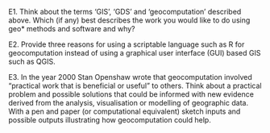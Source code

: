 
E1. Think about the terms 'GIS'\index{GIS}, 'GDS' and 'geocomputation' described above. Which (if any) best describes the work you would like to do using geo* methods and software and why?

E2. Provide three reasons for using a scriptable language such as R for geocomputation instead of using a graphical user interface (GUI) based GIS such as QGIS\index{QGIS}.

E3. In the year 2000 Stan Openshaw wrote that geocomputation involved "practical work that is beneficial or useful" to others. Think about a practical problem and possible solutions that could be informed with new evidence derived from the analysis, visualisation or modelling of geographic data. With a pen and paper (or computational equivalent) sketch inputs and possible outputs illustrating how geocomputation could help.

<!--toDo: rl -->
<!--add solutions!-->